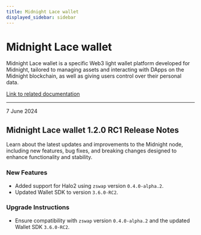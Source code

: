 ```yaml
---
title: Midnight Lace wallet
displayed_sidebar: sidebar
---
```


# Midnight Lace wallet

Midnight Lace wallet is a specific Web3 light wallet platform developed for Midnight, tailored to managing assets and interacting with DApps on the Midnight blockchain, as well as giving users control over their personal data.

[Link to related documentation](https://www.lace.io/)

---

<div 
  style={{
    marginTop: '0',
    fontSize: '1rem',
    fontWeight: 'normal',
    marginBottom: '0.5rem'
  }}
>
  7 June 2024
</div>

## Midnight Lace wallet 1.2.0 RC1 Release Notes

Learn about the latest updates and improvements to the Midnight node, including new features, bug fixes, and breaking changes designed to enhance functionality and stability.

### New Features

- Added support for Halo2 using `zswap` version `0.4.0-alpha.2`.  
- Updated Wallet SDK to version `3.6.0-RC2`.  

### Upgrade Instructions

- Ensure compatibility with `zswap` version `0.4.0-alpha.2` and the updated Wallet SDK `3.6.0-RC2`.  
